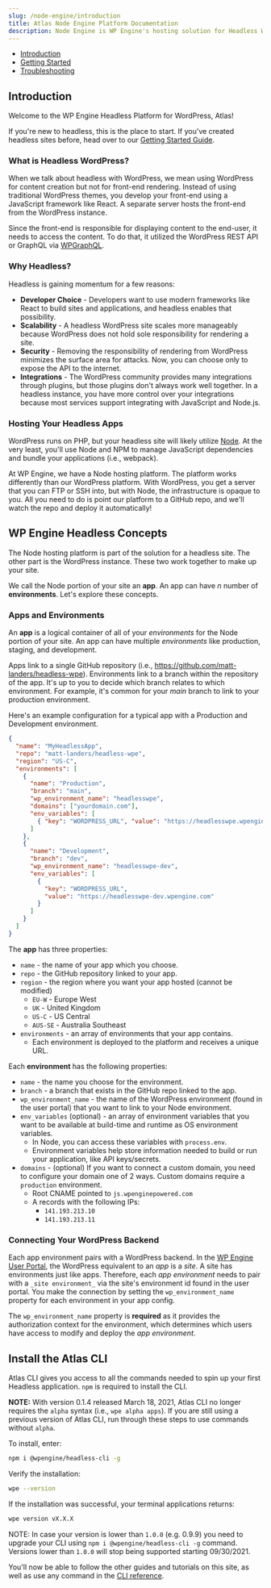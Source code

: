 ```yaml
---
slug: /node-engine/introduction
title: Atlas Node Engine Platform Documentation
description: Node Engine is WP Engine's hosting solution for Headless WordPress applications. Headless apps are split into a WordPress backend and a separate Node frontend. With Node Engine you get the premier WordPress hosting experience and state of the art Node hosting combined into one!
---
```


- [Introduction](#introduction)
- [Getting Started](./guides/getting-started)
- [Troubleshooting](./guides/troubleshooting)

## Introduction

Welcome to the WP Engine Headless Platform for WordPress, Atlas!

If you're new to headless, this is the place to start. If you've created headless sites before, head over to our [Getting Started Guide](./guides/getting-started).

### What is Headless WordPress?

When we talk about headless with WordPress, we mean using WordPress for content creation but not for front-end rendering. Instead of using traditional WordPress themes, you develop your front-end using a JavaScript framework like React. A separate server hosts the front-end from the WordPress instance.

Since the front-end is responsible for displaying content to the end-user, it needs to access the content. To do that, it utilized the WordPress REST API or GraphQL via [WPGraphQL](https://www.wpgraphql.com/).

### Why Headless?

Headless is gaining momentum for a few reasons:

- **Developer Choice** - Developers want to use modern frameworks like React to build sites and applications, and headless enables that possibility.
- **Scalability** - A headless WordPress site scales more manageably because WordPress does not hold sole responsibility for rendering a site.
- **Security** - Removing the responsibility of rendering from WordPress minimizes the surface area for attacks. Now, you can choose only to expose the API to the internet.
- **Integrations** - The WordPress community provides many integrations through plugins, but those plugins don't always work well together. In a headless instance, you have more control over your integrations because most services support integrating with JavaScript and Node.js.

### Hosting Your Headless Apps

WordPress runs on PHP, but your headless site will likely utilize [Node](https://nodejs.org/). At the very least, you'll use Node and NPM to manage JavaScript dependencies and bundle your applications (i.e., webpack).

At WP Engine, we have a Node hosting platform. The platform works differently than our WordPress platform. With WordPress, you get a server that you can FTP or SSH into, but with Node, the infrastructure is opaque to you. All you need to do is point our platform to a GitHub repo, and we'll watch the repo and deploy it automatically!

## WP Engine Headless Concepts

The Node hosting platform is part of the solution for a headless site. The other part is the WordPress instance. These two work together to make up your site.

We call the Node portion of your site an **app**. An app can have _n_ number of **environments**. Let's explore these concepts.

### Apps and Environments

An **app** is a logical container of all of your _environments_ for the Node portion of your site. An app can have multiple _environments_ like production, staging, and development.

Apps link to a single GitHub repository (i.e., https://github.com/matt-landers/headless-wpe). Environments link to a branch within the repository of the app. It's up to you to decide which branch relates to which environment. For example, it's common for your _main_ branch to link to your production environment.

Here's an example configuration for a typical app with a Production and Development environment.

```json
{
  "name": "MyHeadlessApp",
  "repo": "matt-landers/headless-wpe",
  "region": "US-C",
  "environments": [
    {
      "name": "Production",
      "branch": "main",
      "wp_environment_name": "headlesswpe",
      "domains": ["yourdomain.com"],
      "env_variables": [
        { "key": "WORDPRESS_URL", "value": "https://headlesswpe.wpengine.com" }
      ]
    },
    {
      "name": "Development",
      "branch": "dev",
      "wp_environment_name": "headlesswpe-dev",
      "env_variables": [
        {
          "key": "WORDPRESS_URL",
          "value": "https://headlesswpe-dev.wpengine.com"
        }
      ]
    }
  ]
}
```

The **app** has three properties:

- `name` - the name of your app which you choose.
- `repo` - the GitHub repository linked to your app.
- `region` - the region where you want your app hosted (cannot be modified)
  - `EU-W` - Europe West
  - `UK` - United Kingdom
  - `US-C` - US Central
  - `AUS-SE` - Australia Southeast
- `environments` - an array of environments that your app contains.
  - Each environment is deployed to the platform and receives a unique URL.

Each **environment** has the following properties:

- `name` - the name you choose for the environment.
- `branch` - a branch that exists in the GitHub repo linked to the app.
- `wp_environment_name` - the name of the WordPress environment (found in the user portal) that you want to link to your Node environment.
- `env_variables` (optional) - an array of environment variables that you want to be available at build-time and runtime as OS environment variables.
  - In Node, you can access these variables with `process.env`.
  - Environment variables help store information needed to build or run your application, like API keys/secrets.
- `domains` - (optional) If you want to connect a custom domain, you need to configure your domain one of 2 ways. Custom domains require a `production` environment.
  - Root CNAME pointed to `js.wpenginepowered.com`
  - A records with the following IPs:
    - `141.193.213.10`
    - `141.193.213.11`

### Connecting Your WordPress Backend

Each app environment pairs with a WordPress backend. In the [WP Engine User Portal](https://my.wpengine.com), the WordPress equivalent to an _app_ is a _site_. A site has environments just like apps. Therefore, each _app environment_ needs to pair with a `_site environment_` via the site's environment id found in the user portal. You make the connection by setting the `wp_environment_name` property for each environment in your app config.

The `wp_environment_name` property is **required** as it provides the authorization context for the environment, which determines which users have access to modify and deploy the _app environment_.

## Install the Atlas CLI

Atlas CLI gives you access to all the commands needed to spin up your first Headless application. `npm` is required to install the CLI.

**NOTE:** With version 0.1.4 released March 18, 2021, Atlas CLI no longer requires the `alpha` syntax (i.e., `wpe alpha apps`). If you are still using a previous version of Atlas CLI, run through these steps to use commands without `alpha`.

To install, enter:

```bash
npm i @wpengine/headless-cli -g
```

Verify the installation:

```bash
wpe --version
```

If the installation was successful, your terminal applications returns:

```bash
wpe version vX.X.X
```
NOTE: In case your version is lower than `1.0.0` (e.g. 0.9.9) you need to upgrade your CLI using `npm i @wpengine/headless-cli -g` command. Versions lower than `1.0.0` will stop being supported starting 09/30/2021.

You'll now be able to follow the other guides and tutorials on this site, as well as use any command in the [CLI reference](./reference/cli/wpe).

